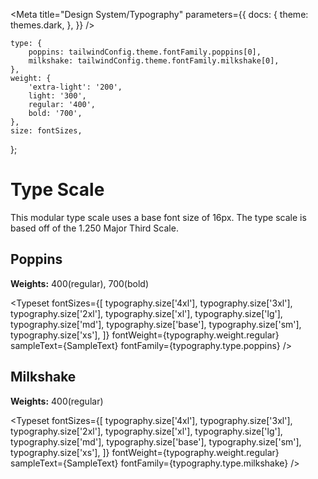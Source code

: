 


<!-- https://github.com/storybookjs/storybook/blob/master/addons/docs/docs/recipes.md#overwriting-docs-container -->

<Meta
    title="Design System/Typography"
    parameters={{
        docs: {
            theme: themes.dark,
        },
    }}
/>

    type: {
        poppins: tailwindConfig.theme.fontFamily.poppins[0],
        milkshake: tailwindConfig.theme.fontFamily.milkshake[0],
    },
    weight: {
        'extra-light': '200',
        light: '300',
        regular: '400',
        bold: '700',
    },
    size: fontSizes,
};


# Type Scale

This modular type scale uses a base font size of 16px. The type scale is based off of the 1.250 Major Third Scale.

<!-- Theming: https://storybook.js.org/docs/react/configure/theming -->

## Poppins

**Weights:** 400(regular), 700(bold)

<Typeset
    fontSizes={[
        typography.size['4xl'],
        typography.size['3xl'],
        typography.size['2xl'],
        typography.size['xl'],
        typography.size['lg'],
        typography.size['md'],
        typography.size['base'],
        typography.size['sm'],
        typography.size['xs'],
    ]}
    fontWeight={typography.weight.regular}
    sampleText={SampleText}
    fontFamily={typography.type.poppins}
/>

## Milkshake

**Weights:** 400(regular)

<Typeset
    fontSizes={[
        typography.size['4xl'],
        typography.size['3xl'],
        typography.size['2xl'],
        typography.size['xl'],
        typography.size['lg'],
        typography.size['md'],
        typography.size['base'],
        typography.size['sm'],
        typography.size['xs'],
    ]}
    fontWeight={typography.weight.regular}
    sampleText={SampleText}
    fontFamily={typography.type.milkshake}
/>
